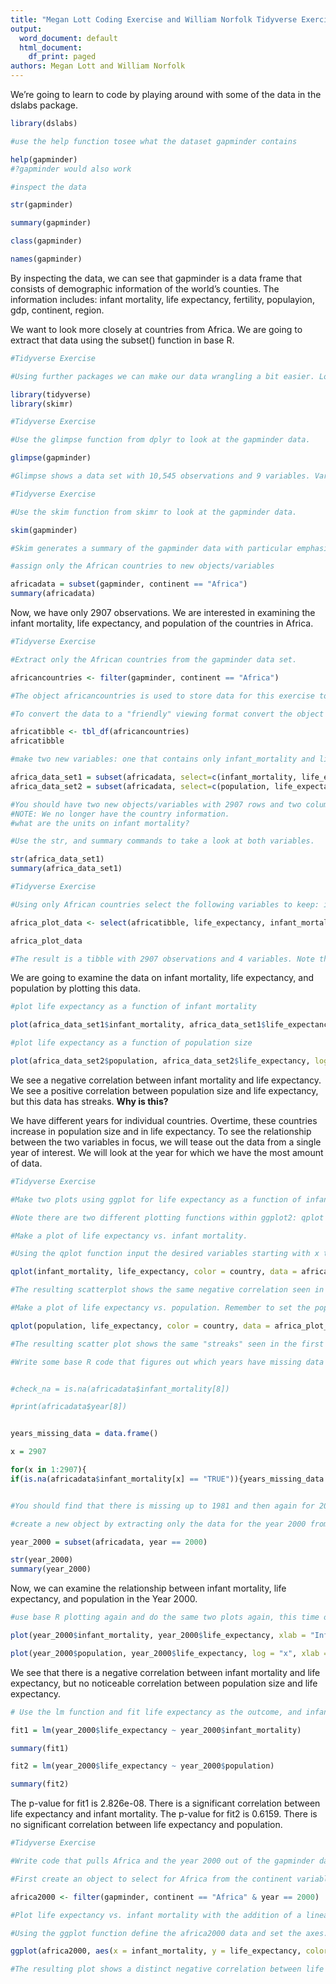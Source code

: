 ---
title: "Megan Lott Coding Exercise and William Norfolk Tidyverse Exercise"
output:
  word_document: default
  html_document:
    df_print: paged
authors: Megan Lott and William Norfolk
---

We're going to learn to code by playing around with some of the data in the dslabs package. 

```{r}
library(dslabs)

#use the help function tosee what the dataset gapminder contains

help(gapminder)
#?gapminder would also work

#inspect the data 

str(gapminder)

summary(gapminder)

class(gapminder)

names(gapminder)

```

By inspecting the data, we can see that gapminder is a data frame that consists of demographic information of the world's counties. The information includes: infant mortality, life expectancy, fertility, populayion, gdp, continent, region. 

We want to look more closely at countries from Africa. We are going to extract that data using the subset() function in base R. 

```{r}
#Tidyverse Exercise 

#Using further packages we can make our data wrangling a bit easier. Load the tidyverse and skimr packages.

library(tidyverse)
library(skimr)

```

```{r}
#Tidyverse Exercise

#Use the glimpse function from dplyr to look at the gapminder data.

glimpse(gapminder)

#Glimpse shows a data set with 10,545 observations and 9 variables. Variables are listed in rows containing the variable name, class, and a few early observations from the set. Glimpse appears to be similar to a "cleaner" version of the str function.

```

```{r}
#Tidyverse Exercise

#Use the skim function from skimr to look at the gapminder data.

skim(gapminder)

#Skim generates a summary of the gapminder data with particular emphasis on the variables in the set. Skim breaks down each of the variables and provides a short summary that is relevant to the data class. Skim also provides the total obsevations and missing values for each variable in the data set. 
```

```{r}

#assign only the African countries to new objects/variables 

africadata = subset(gapminder, continent == "Africa")
summary(africadata)


```

Now, we have only 2907 observations. We are interested in examining the infant mortality, life expectancy, and population of the countries in Africa.

```{r}
#Tidyverse Exercise

#Extract only the African countries from the gapminder data set. 

africancountries <- filter(gapminder, continent == "Africa")

#The object africancountries is used to store data for this exercise to distinguish itself from the previous object africadata. It should be noted that both objects contain the same data with 2907 observations and 9 variables. 

#To convert the data to a "friendly" viewing format convert the object africancountries into a tibble. This step is not mandatory, however it formats the data into a clean view and prevents R from printing all of the data into the console if you view the object. Note the number of observations and variables remains the same.

africatibble <- tbl_df(africancountries)
africatibble

```


```{r}

#make two new variables: one that contains only infant_mortality and life_expectancy and one that contains only population and life_expectancy. The c() function might be useful to efficiently pull out the variables you want. 

africa_data_set1 = subset(africadata, select=c(infant_mortality, life_expectancy))
africa_data_set2 = subset(africadata, select=c(population, life_expectancy))

#You should have two new objects/variables with 2907 rows and two columns.
#NOTE: We no longer have the country information. 
#what are the units on infant mortality?

#Use the str, and summary commands to take a look at both variables.

str(africa_data_set1)
summary(africa_data_set1)


```

```{r}
#Tidyverse Exercise

#Using only African countries select the following variables to keep: infant_mortality, life_expectancy, population, and country. Create a new object using the previously made africatibble and use the select function to choose the variables of interest. 

africa_plot_data <- select(africatibble, life_expectancy, infant_mortality, population, country)

africa_plot_data

#The result is a tibble with 2907 observations and 4 variables. Note this outcome could also be acheived by selecting all variables that are not of interest and placing a - symbol in front of each of their names. 

```




We are going to examine the data on infant mortality, life expectancy, and population by plotting this data. 

```{r}
#plot life expectancy as a function of infant mortality 

plot(africa_data_set1$infant_mortality, africa_data_set1$life_expectancy, xlab = "Infant Mortality Rate (deaths per 1,000 births)", ylab = "Life Expectancy (Years)", main = "Life Expectancy as a Function of Infant Mortality in African Countries")

#plot life expectancy as a function of population size 

plot(africa_data_set2$population, africa_data_set2$life_expectancy, log = "x", xlab = "Population (log)", ylab = "Life Expectancy (Years)", main = "Life Expectancy as a Function of Population in African Countries")
```

We see a negative correlation between infant mortality and life expectancy. We see a positive correlation between population size and life expectancy, but this data has streaks. **Why is this?**

We have different years for individual countries. Overtime, these countries increase in population size and in life expectancy. To see the relationship between the two variables in focus, we will tease out the data from a single year of interest. We will look at the year for which we have the most amount of data. 

```{r}
#Tidyverse Exercise 

#Make two plots using ggplot for life expectancy as a function of infant mortality and population. Assign different colors for each country in the data set. 

#Note there are two different plotting functions within ggplot2: qplot (quick plot) and ggplot. qplot is streamlined and useful for simple figures and ggplot is ideal for more complex figures. I will use qplot for my first two plots and ggplot for the third.

#Make a plot of life expectancy vs. infant mortality.

#Using the qplot function input the desired variables starting with x then y, color defines the data point color, data assigns the africa_plot_data object, the labs function creates professional labels for the x and y axes, and the theme function sets formatting to the figure legend. 

qplot(infant_mortality, life_expectancy, color = country, data = africa_plot_data) + labs(y = "Life Expectancy", x = "Infant Mortality") + theme(legend.key.size = unit(0.2, "cm"), legend.key.width = unit(0.1, "cm"))

#The resulting scatterplot shows the same negative correlation seen in the previous exercise with the addition of a color coded legend to illistrate different countries. The warning of the removal of 226 rows is consistent with the measure of NA values for infant mortality and was expected with the creation of this plot. 

#Make a plot of life expectancy vs. population. Remember to set the population size to a log scale.

qplot(population, life_expectancy, color = country, data = africa_plot_data) + labs(y = "Life Expectancy", x = "Population (log10)") + scale_x_log10() + theme(legend.key.size = unit(0.2, "cm"), legend.key.width = unit(0.1, "cm"))

#The resulting scatter plot shows the same "streaks" seen in the first coding exercise with the addition of color coded countries. With the addition of color it is easier to see that as population within a country increases life expectancy increases also. The warning of the removal of 51 rows is consistent with the measure of NA values for population and was expected with the creation of this plot.  

```


```{r}

#Write some base R code that figures out which years have missing data for infant mortality. The is.na() function might be helpful. You can use the print() function to print the missing years to the console.


#check_na = is.na(africadata$infant_mortality[8])

#print(africadata$year[8])


years_missing_data = data.frame()

x = 2907

for(x in 1:2907){
if(is.na(africadata$infant_mortality[x] == "TRUE")){years_missing_data = rbind(years_missing_data, africadata$year[x])}}


#You should find that there is missing up to 1981 and then again for 2016. So we’ll avoid those years and go with 2000 instead. 

#create a new object by extracting only the data for the year 2000 from the africadata object. You should end up with 51 observations and 9 variables. Check it with str and summary

year_2000 = subset(africadata, year == 2000)

str(year_2000)
summary(year_2000)

```

Now, we can examine the relationship between infant mortality, life expectancy, and population in the Year 2000. 

```{r}

#use base R plotting again and do the same two plots again, this time only for the year 2000

plot(year_2000$infant_mortality, year_2000$life_expectancy, xlab = "Infant Mortality Rate (deaths per 1,000 births)", ylab = "Life Expectancy (Years)", main = "Life Expectancy vs. Infant Mortality in African Countries in the Year 2000")

plot(year_2000$population, year_2000$life_expectancy, log = "x", xlab = "Population (log)", ylab = "Life Expectancy (Years)", main = "Life Expectancy vs. Population in African Countries in the Year 2000")


```

We see that there is a negative correlation between infant mortality and life expectancy, but no noticeable correlation between population size and life expectancy. 

```{r}
# Use the lm function and fit life expectancy as the outcome, and infant mortality as the predictor. Then use the population size as the predictor. 

fit1 = lm(year_2000$life_expectancy ~ year_2000$infant_mortality)

summary(fit1)

fit2 = lm(year_2000$life_expectancy ~ year_2000$population)

summary(fit2)

```

The p-value for fit1 is 2.826e-08. There is a significant correlation between life expectancy and infant mortality. The p-value for fit2 is 0.6159. There is no significant correlation between life expectancy and population. 

```{r}
#Tidyverse Exercise

#Write code that pulls Africa and the year 2000 out of the gapminder data set and then plot life expectancy as a function of infant mortality with a linear fit model added. 

#First create an object to select for Africa from the continent variable, and 2000 from the year variable.

africa2000 <- filter(gapminder, continent == "Africa" & year == 2000)

#Plot life expectancy vs. infant mortality with the addition of a linear fit model. 

#Using the ggplot function define the africa2000 data and set the axes. geom_point defines a scatterplot, stat_smooth applies the linear fit with the method set to "lm", col sets the color of the regression line, se applies or removes the standard error field surrounding the line. 

ggplot(africa2000, aes(x = infant_mortality, y = life_expectancy, color = country)) + geom_point() + stat_smooth(method = "lm", col = "black", se = FALSE) + labs(y = "Life Expectancy", x = "Infant Mortality") + theme(legend.key.size = unit(0.2, "cm"), legend.key.width = unit(0.1, "cm"))

#The resulting plot shows a distinct negative correlation between life expectancy and infant mortality as expected from the previous exercise. 

```

